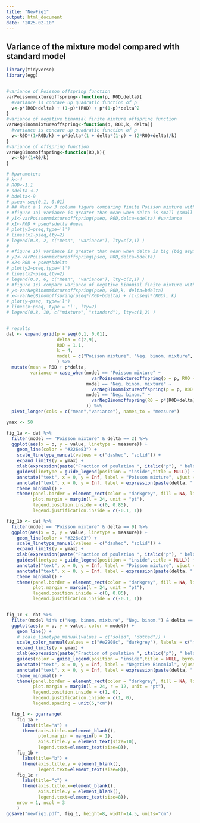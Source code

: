 ```yaml
---
title: "NewFig1"
output: html_document
date: "2025-02-10"
---
```



## Variance of the mixture model compared with standard model


```r
library(tidyverse)
library(egg)


#variance of Poisson offspring function
varPoissonmixtureoffspring<-function(p, R0D,delta){
  #variance is concave up quadratic function of p
  v<-p*(R0D+delta) + (1-p)*(R0D) + p*(1-p)*delta^2
}
#variance of negative binomial finite mixture offspring function
varNegBinommixtureoffspring<-function(p, R0D,k, delta){
  #variance is concave up quadratic function of p
  v<-R0D*(1+R0D/k) + p*delta*(1 + delta*(1-p) + (2*R0D+delta)/k)
}
#variance of offspring function
varNegBinomoffspring<-function(R0,k){ 
  v<-R0*(1+R0/k)
}

# #parameters
# k<-4
# R0D<-1.1
# sdelta <-2
# bdelta<-9
# pseq<-seq(0,1, 0.01)
# ## Want a 1 row 3 column figure comparing finite Poisson mixture with finite negative binomial mixture. Each figure adds progressively more heterogeneity in the case distribution.
# #figure 1a) variance is greater than mean when delta is small (small asymmetry between risk groups)
# y1<-varPoissonmixtureoffspring(pseq, R0D,delta=sdelta) #variance
# x1<-R0D + pseq*sdelta #mean
# plot(y1~pseq,type='l')
# lines(x1~pseq,lty=2)
# legend(0.8, 2, c("mean", "variance"), lty=c(2,1) )
# 
# #figure 1b) variance is greater than mean when delta is big (big asymmetry)
# y2<-varPoissonmixtureoffspring(pseq, R0D,delta=bdelta)
# x2<-R0D + pseq*bdelta
# plot(y2~pseq,type='l')
# lines(x2~pseq,lty=2)
# legend(0.8, 6, c("mean", "variance"), lty=c(2,1) )
# #figure 1c) compare variance of negative binomial finite mixture with standard negative binomial to show they only agree at p=0,1 and finite mixture is always greater
# y<-varNegBinommixtureoffspring(pseq, R0D,k, delta=bdelta)
# x<-varNegBinomoffspring(pseq*(R0D+bdelta) + (1-pseq)*(R0D), k)
# plot(y~pseq, type='l')
# lines(x~pseq, type = 'l', lty=2)
# legend(0.8, 10, c("mixture", "standard"), lty=c(1,2) )


# results
dat <- expand.grid(p = seq(0,1, 0.01), 
                   delta = c(2,9),
                   R0D = 1.1,
                   k = 4,
                   model = c("Poisson mixture", "Neg. binom. mixture", "Neg. binom.") 
                   ) %>% 
  mutate(mean = R0D + p*delta,
         variance = case_when(model == "Poisson mixture" ~ 
                                varPoissonmixtureoffspring(p = p, R0D = R0D, delta = delta),
                              model == "Neg. binom. mixture" ~ 
                                varNegBinommixtureoffspring(p = p, R0D = R0D, k = k, delta = delta),
                              model == "Neg. binom." ~ 
                                varNegBinomoffspring(R0 = p*(R0D+delta)+(1-p)*R0D, k=k)
                              )) %>% 
  pivot_longer(cols = c("mean","variance"), names_to = "measure")

ymax <- 50

fig_1a <- dat %>% 
  filter(model == "Poisson mixture" & delta == 2) %>% 
  ggplot(aes(x = p, y = value, linetype = measure)) +
    geom_line(color = "#226e83") +
    scale_linetype_manual(values = c("dashed", "solid")) +
    expand_limits(y = ymax) +
    xlab(expression(paste("Fraction of poulation ", italic("p"), " belonging to high contact group"))) +
    guides(linetype = guide_legend(position = "inside",title = NULL)) +
    annotate("text", x = 0, y = Inf, label = "Poisson mixture", vjust = 1.5, hjust = 0, size = 3.5) +
    annotate("text", x = 0, y = Inf, label = expression(paste(delta, " = ", 2)), vjust = 3, hjust = 0) +
    theme_minimal() +
    theme(panel.border = element_rect(color = "darkgrey", fill = NA, linewidth = 1),
          plot.margin = margin(l = 24, unit = "pt"),
          legend.position.inside = c(0, 0.85),
          legend.justification.inside = c(-0.1, 1))

fig_1b <- dat %>% 
  filter(model == "Poisson mixture" & delta == 9) %>% 
  ggplot(aes(x = p, y = value, linetype = measure)) +
    geom_line(color = "#226e83") +
    scale_linetype_manual(values = c("dashed", "solid")) +
    expand_limits(y = ymax) +
    xlab(expression(paste("Fraction of poulation ", italic("p"), " belonging to high contact group"))) +
    guides(linetype = guide_legend(position = "inside",title = NULL)) +
    annotate("text", x = 0, y = Inf, label = "Poisson mixture", vjust = 1.5, hjust = 0, size = 3.5) +
    annotate("text", x = 0, y = Inf, label = expression(paste(delta, " = ", 9)), vjust = 3, hjust = 0) +
    theme_minimal() +
    theme(panel.border = element_rect(color = "darkgrey", fill = NA, linewidth = 1),
          plot.margin = margin(l = 24, unit = "pt"),
          legend.position.inside = c(0, 0.85),
          legend.justification.inside = c(-0.1, 1))


fig_1c <- dat %>% 
  filter(model %in% c("Neg. binom. mixture", "Neg. binom.") & delta == 9 & measure == "variance") %>% 
  ggplot(aes(x = p, y = value, color = model)) +
    geom_line() +
    # scale_linetype_manual(values = c("solid", "dotted")) +
    scale_color_manual(values = c("#e2908c", "darkgrey"), labels = c("mixture", "standard")) +
    expand_limits(y = ymax) +
    xlab(expression(paste("Fraction of poulation ", italic("p"), " belonging to high contact group"))) +
    guides(color = guide_legend(position = "inside",title = NULL, byrow=TRUE)) +
    annotate("text", x = 0, y = Inf, label = "Negative Binomial", vjust = 1.5, hjust = 0, size = 3.5) +
    annotate("text", x = 0, y = Inf, label = expression(paste(delta, " = ", 9)), vjust = 3, hjust = 0) +
    theme_minimal() +
    theme(panel.border = element_rect(color = "darkgrey", fill = NA, linewidth = 1),
          plot.margin = margin(l = 24, r = 12, unit = "pt"),
          legend.position.inside = c(1, 0),
          legend.justification.inside = c(1, 0),
          legend.spacing = unit(5,"cm"))

  fig_1 <- ggarrange(
    fig_1a + 
      labs(title="a") +
      theme(axis.title.x=element_blank(),
            plot.margin = margin(b = 1),
            axis.title.y = element_text(size=10),
            legend.text=element_text(size=8)), 
    fig_1b +
      labs(title="b") +
      theme(axis.title.y = element_blank(),
            legend.text=element_text(size=8)), 
    fig_1c +
      labs(title="c") +
      theme(axis.title.x=element_blank(),
            axis.title.y = element_blank(),
            legend.text=element_text(size=8)), 
    nrow = 1, ncol = 3
    )
ggsave("newfig1.pdf", fig_1, height=8, width=14.5, units="cm") 

```
